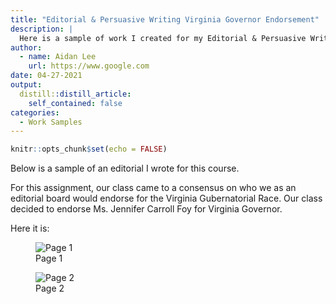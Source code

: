 ```yaml
---
title: "Editorial & Persuasive Writing Virginia Governor Endorsement"
description: |
  Here is a sample of work I created for my Editorial & Persuasive Writing Course.
author:
  - name: Aidan Lee
    url: https://www.google.com
date: 04-27-2021
output:
  distill::distill_article:
    self_contained: false
categories:
  - Work Samples
---
```


```r
knitr::opts_chunk$set(echo = FALSE)
```

Below is a sample of an editorial I wrote for this course.

For this assignment, our class came to a consensus on who we as an editorial board would endorse for the Virginia Gubernatorial Race. Our class decided to endorse Ms. Jennifer Carroll Foy for Virginia Governor.

Here it is:

![Page 1](images/Screen%20Shot%202021-04-27%20at%2010.23.13%20PM.png)

![Page 2](images/Screen%20Shot%202021-04-27%20at%2010.23.20%20PM.png)
